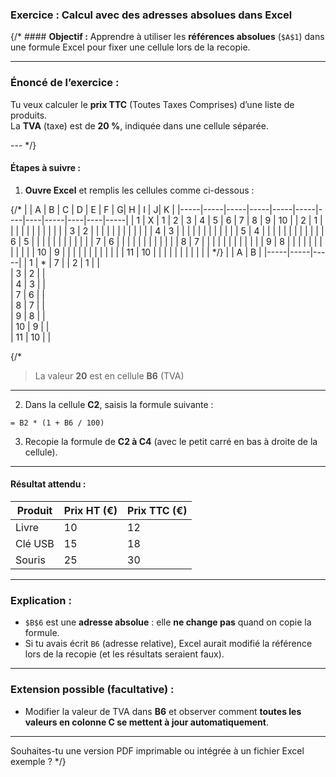 ### **Exercice : Calcul avec des adresses absolues dans Excel**

{/* #### **Objectif :**
Apprendre à utiliser les **références absolues** (`$A$1`) dans une formule Excel pour fixer une cellule lors de la recopie.

---

### **Énoncé de l’exercice :**

Tu veux calculer le **prix TTC** (Toutes Taxes Comprises) d’une liste de produits.  
La **TVA** (taxe) est de **20 %**, indiquée dans une cellule séparée.

--- */}

#### **Étapes à suivre :**

1. **Ouvre Excel** et remplis les cellules comme ci-dessous :

{/* |     | A   | B  | C   | D |   E  | F | G| H  |   I | J| K  |
|-----|-----|-----|-----|-----|-----|----|----|-----|----|----|-----| 
|  1  | X   | 1   | 2   | 3   |  4  |   5  | 6  | 7   |  8 | 9  | 10  | 
|  2  |  1  |     |     |    |    |     |   |    |    |   |   |
|  3  | 2   |     |     |    |    |     |    |    |    |   |   |
|  4  | 3   |     |     |    |    |     |    |    |    |   |   |
|  5  | 4   |     |     |    |    |     |    |    |    |   |   |
|  6  | 5   |     |     |    |    |     |    |    |    |   |   |
|  7  | 6   |     |     |    |    |     |    |    |    |   |   |
|  8  | 7   |     |     |    |    |     |    |    |    |   |   |
|  9  | 8   |     |     |    |    |     |    |    |    |   |   |
| 10  | 9   |     |     |    |    |     |    |    |    |   |   |
|  11 | 10 |    |     |    |    |     |    |    |    |   |   | */}
|     | A   | B  | 
|-----|-----|-----|
|  1  | * | 7   | 
|  2  |  1  |     |    
|  3  | 2   |     |     
|  4  | 3   |     |    
|  7  | 6   |     |    
|  8  | 7   |     |    
|  9  | 8   |     |     
| 10  | 9   |     |  
|  11 | 10 |    |     

  
{/* 
> La valeur **20** est en cellule **B6** (TVA)

---

2. Dans la cellule **C2**, saisis la formule suivante :  
```excel
= B2 * (1 + B6 / 100)
```

3. Recopie la formule de **C2 à C4** (avec le petit carré en bas à droite de la cellule).

---

#### **Résultat attendu :**

| Produit  | Prix HT (€) | Prix TTC (€) |
|----------|-------------|---------------|
| Livre    | 10          | 12            |
| Clé USB  | 15          | 18            |
| Souris   | 25          | 30            |

---

### **Explication :**

- `$B$6` est une **adresse absolue** : elle **ne change pas** quand on copie la formule.
- Si tu avais écrit `B6` (adresse relative), Excel aurait modifié la référence lors de la recopie (et les résultats seraient faux).

---

### **Extension possible (facultative)** :

- Modifier la valeur de TVA dans **B6** et observer comment **toutes les valeurs en colonne C se mettent à jour automatiquement**.

---

Souhaites-tu une version PDF imprimable ou intégrée à un fichier Excel exemple ?  */}